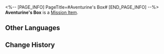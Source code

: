 <%-- [PAGE_INFO]
PageTitle=#Aventurine's Box#
[END_PAGE_INFO] --%>
{{Item Infobox
|id          = 140445
|image       = Item Aventurine's Box.png{{subst:void|<!--$UPLOAD:<<SpriteOutput/ItemFigures/140445.png>-<Item Aventurine's Box.png>-<Item Icons>>-->}}
|type        = Mission Item
|invCategory = Missions
|rarity      = 3
|effect      = 
|description = 
}}
'''Aventurine's Box''' is a [[Mission Item]].

==Other Languages==
{{Other Languages
|en   = Aventurine's Box
|zhs  = 砂金的匣子
|zht  = 砂金的盒子
|ja   = アベンチュリンの箱
|ko   = 어벤츄린의 상자 케이스
|es   = Caja de Aventurino
|fr   = Boîte d'Aventurine
|ru   = Шкатулка Авантюрина
|th   = กล่องของ Aventurine
|vi   = Chiếc Hộp Của Aventurine
|de   = Aventurins Kiste
|id   = Kotak Aventurine
|pt   = Caixa de Aventurine
}}

==Change History==
{{Change History|2.1}}